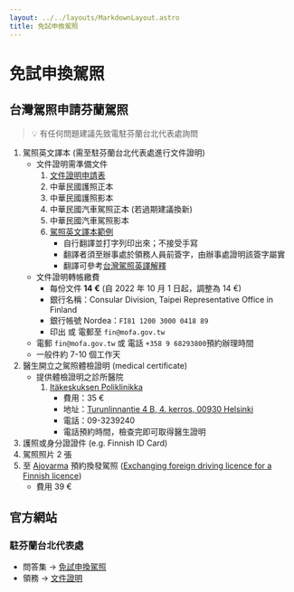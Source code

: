 ```yaml
---
layout: ../../layouts/MarkdownLayout.astro
title: 免試申換駕照
---
```

# 免試申換駕照

## ****台灣駕照申請芬蘭駕照****

> 💡 有任何問題建議先致電駐芬蘭台北代表處詢問

1. 駕照英文譯本 (需至駐芬蘭台北代表處進行文件證明)
    - 文件證明需準備文件
        1. [文件證明申請表](https://www.roc-taiwan.org/uploads/sites/126/2015/04/%E6%96%87%E4%BB%B6%E8%AD%89%E6%98%8E%E9%A9%97%E8%AD%89%E7%94%B3%E8%AB%8B%E8%A1%A8.pdf)
        2. 中華民國護照正本
        3. 中華民國護照影本
        4. 中華民國汽車駕照正本 (若過期建議換新)
        5. 中華民國汽車駕照影本
        6. [駕照英文譯本範例](/Translation_of_Drivers_License_of_the_Republic_of_China.Taiwan.pdf)
            - 自行翻譯並打字列印出來；不接受手寫
            - 翻譯者須至辦事處於領務人員前簽字，由辦事處證明該簽字屬實
            - 翻譯可參考[台灣駕照英譯解釋](https://www.roc-taiwan.org/uploads/sites/33/2018/12/%E6%B1%BD%E6%A9%9F%E8%BB%8A%E9%A7%95%E7%85%A7%E7%BF%BB%E8%AD%AF%E8%AA%AA%E6%98%8E-062618.pdf)
    - 文件證明轉帳繳費
        - 每份文件 **14 €** (自 2022 年 10 月 1 日起，調整為 14 €)
        - 銀行名稱：Consular Division, Taipei Representative Office in Finland
        - 銀行帳號 Nordea：`FI81 1200 3000 0418 89`
        - 印出 或 電郵至 `fin@mofa.gov.tw`
    - 電郵 `fin@mofa.gov.tw` 或 電話 `+358 9 68293800`預約辦理時間
    - 一般件約 7-10 個工作天
2. 醫生開立之駕照體檢證明 (medical certificate)
    - 提供體檢證明之診所醫院
        1. [Itäkeskuksen Poliklinikka](https://www.itakeskuksenpoliklinikka.fi/yhteystiedot.htm)
            - 費用：35 €
            - 地址：[Turunlinnantie 4 B, 4. kerros, 00930 Helsinki](https://goo.gl/maps/VogiTLy11YvofuR9A)
            - 電話：09-3239240
            - 電話預約時間，檢查完即可取得醫生證明
3. 護照或身分證證件 (e.g. Finnish ID Card)
4. 駕照照片 2 張
5. 至 [Ajovarma](https://ajanvaraus.ajovarma.fi/c/common/aboa/reservation/public-entry-point?language=fi&productNumber=5010) 預約換發駕照 ([Exchanging foreign driving licence for a Finnish licence](https://www.a-katsastus.fi/en/booking-and-customer-service/book-an-appointment-for-ajovarma/))
    - 費用 39 €

## 官方網站

### 駐芬蘭台北代表處

- 問答集 -> [免試申換駕照](https://www.roc-taiwan.org/fi/post/1066.html)
- 領務 -> [文件證明](https://www.roc-taiwan.org/fi/post/1062.html)
